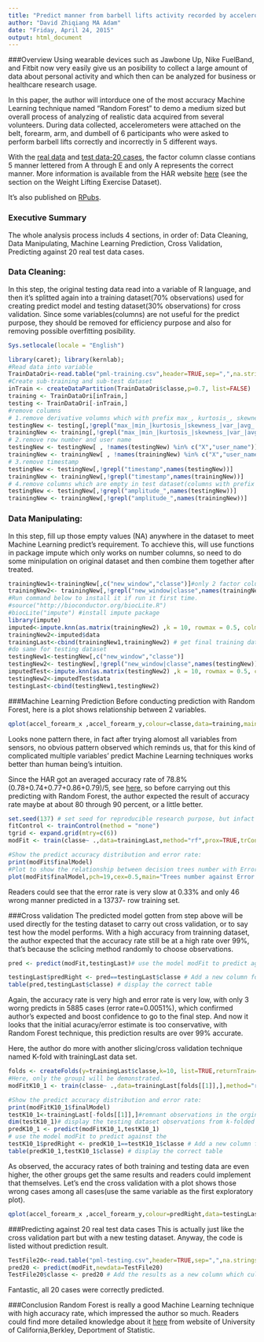 ```yaml
---
title: "Predict manner from barbell lifts activity recorded by accelerometers"
author: "David Zhiqiang MA Adam"
date: "Friday, April 24, 2015"
output: html_document
---
```

###Overview
Using wearable devices such as Jawbone Up, Nike FuelBand, and Fitbit now very easily give us an posibility to collect a large amount of data about personal activity and which then can be analyzed for business or healthcare research usage.
  
In this paper, the author will intorduce one of the most accuracy Machine Learning technique named "Random Forest" to demo a medium sized but overall process of analyzing of realistic data acquired from several volunteers. During data collected, accelerometers were attached on the belt, forearm, arm, and dumbell of 6 participants who were asked to perform barbell lifts correctly and incorrectly in 5 different ways.

With the [real data](https://d396qusza40orc.cloudfront.net/predmachlearn/pml-training.csv) and [test data-20 cases](https://d396qusza40orc.cloudfront.net/predmachlearn/pml-testing.csv), the factor column classe contians 5 manner lettered from A through E and only A represents the correct manner. More information is available from the HAR  website [here](http://groupware.les.inf.puc-rio.br/har) (see the section on the Weight Lifting Exercise Dataset).

It's also published on [RPubs](http://rpubs.com/DavidMzq/76178).
  
### Executive Summary
The whole analysis process includs 4 sections, in order of: Data Cleaning, Data Manipulating, Machine Learning Prediction, Cross Validation, Predicting against 20 real test data cases. 

### Data Cleaning:
In this step, the original testing data read into a variable of R language, and then it's splitted again into a training dataset(70% observations) used for creating predict model and testing dataset(30% observations) for cross validation.
Since some variables(columns) are not useful for the predict purpose, they should be removed for efficiency purpose and also for removing possible overfitting posibility.

```r
Sys.setlocale(locale = "English")
```
```r
library(caret); library(kernlab);
#Read data into variable
TrainDataOri<-read.table("pml-training.csv",header=TRUE,sep=",",na.strings="NA")
#Create sub-training and sub-test dataset
inTrain <- createDataPartition(TrainDataOri$classe,p=0.7, list=FALSE)
training <- TrainDataOri[inTrain,]
testing <- TrainDataOri[-inTrain,]
#remove columns
# 1.remove derivative volumns which with prefix max_, kurtosis_, skewness_, min_, var_, avg_, stddev_
testingNew <- testing[,!grepl("max_|min_|kurtosis_|skewness_|var_|avg_|stddev_",names(testing))]
trainingNew <- training[,!grepl("max_|min_|kurtosis_|skewness_|var_|avg_|stddev_",names(training))]
# 2.remove row number and user name
testingNew <- testingNew[ , !names(testingNew) %in% c("X","user_name")]
trainingNew <- trainingNew[ , !names(trainingNew) %in% c("X","user_name")]
# 3.remove timestamp
testingNew <- testingNew[,!grepl("timestamp",names(testingNew))]
trainingNew <- trainingNew[,!grepl("timestamp",names(trainingNew))]
# 4.remove columns which are empty in test dataset(columns with prefix amplitude), avoiding unnecessary unmatching occur.
testingNew <- testingNew[,!grepl("amplitude_",names(testingNew))]
trainingNew <- trainingNew[,!grepl("amplitude_",names(trainingNew))]
```  
### Data Manipulating:
In this step, fill up those empty values (NA) anywhere in the dataset to meet Machine Learning predict's requirement. To acchieve this, will use functions in package impute which only works on number columns, so need to do some minipulation on original dataset and then combine them together after treated.
```r
trainingNew1<-trainingNew[,c("new_window","classe")]#only 2 factor columns in the new matrix trainingNew1
trainingNew2<- trainingNew[,!grepl("new_window|classe",names(trainingNew))] #all other numeric columns into trainingNew2 which will be treated via imputaing.
#Run command below to install it if run it first time.
#source("http://bioconductor.org/biocLite.R")
#biocLite("impute") #install impute package
library(impute)
imputed<-impute.knn(as.matrix(trainingNew2) ,k = 10, rowmax = 0.5, colmax = 0.99, maxp = 1500)
trainingNew2<-imputed$data
trainingLast<-cbind(trainingNew1,trainingNew2) # get final training dataset trainingLast
#do same for testing dataset
testingNew1<-testingNew[,c("new_window","classe")]
testingNew2<- testingNew[,!grepl("new_window|classe",names(testingNew))] 
imputedTest<-impute.knn(as.matrix(testingNew2) ,k = 10, rowmax = 0.5, colmax = 0.99, maxp = 1500)
testingNew2<-imputedTest$data
testingLast<-cbind(testingNew1,testingNew2)
```  
###Machine Learning Prediction
Before conducting prediction with Random Forest, here is a plot shows relationship between 2 variables.
```r
qplot(accel_forearm_x ,accel_forearm_y,colour=classe,data=training,main="Predictor with Manner")
```
  
Looks none pattern there, in fact after trying alomost all variables from sensors, no obvious pattern observed which reminds us, that for this kind of complicated multiple variables' predict Machine Learning techniques works better than human being's intuition.

Since the HAR got an averaged accuracy rate of 78.8% (0.78+0.74+0.77+0.86+0.79)/5, see [here](http://groupware.les.inf.puc-rio.br/har), so before carrying out this predicting with Random Forest, the author expected the result of accuracy rate maybe at about 80 through 90 percent, or a little better.
```r
set.seed(137) # set seed for reproducible research purpose, but infact it doesn't work with this prediction for some random calculation occur.
fitControl <- trainControl(method = "none")
tgrid <- expand.grid(mtry=c(6))
modFit <- train(classe~ .,data=trainingLast,method="rf",prox=TRUE,trControl = fitControl, tuneGrid=tgrid) #method="rf" represents "Random forest" used.

#Show the predict accuracy distribution and error rate:
print(modFit$finalModel)
#Plot to show the relationship between decision trees number with Error rate.
plot(modFit$finalModel,pch=19,cex=0.5,main="Trees number against Error Rate")
```  

Readers could see that the error rate is very slow at 0.33% and only 46 wrong manner predicted in a 13737- row training set.
  
###Cross validation
The predicted model gotten from step above will be used directly for the testing dataset to carry out cross validation, or to say test how the model performs. With a high accuracy from trainning dataset, the author expected that the accuracy rate still be at a high rate over 99%, that's because the sclicing method randomly to choose observations.

```r
pred <- predict(modFit,testingLast)# use the model modFit to predict against testing data.
```
```r
testingLast$predRight <- pred==testingLast$classe # Add a new column for correct predicted cases
table(pred,testingLast$classe) # display the correct table
```  
Again, the accuracy rate is very high and error rate is very low, with only 3 worng predicts in 5885 cases (error rate=0.0051%), which confirmed author's expected and boost confidence to go to the final step. And now it looks that the initial acuracy/error estimate is too conservative, with Random Forest technique, this prediction results are over 99% accurate.

Here, the author do more with another slicing/cross validation technique named K-fold with trainingLast data set.
```r
folds <- createFolds(y=trainingLast$classe,k=10, list=TRUE,returnTrain=TRUE) #get returned dataset for sub-training, K=10 means slicing trainingLast into 10 sub-groups and will take each of these groups as testing set one by one. 
#Here, only the group1 will be demonstrated.
modFitK10_1 <- train(classe~ .,data=trainingLast[folds[[1]],],method="rf",prox=TRUE,trControl = fitControl, tuneGrid=tgrid) #predict on the first group(9/10 observations) 

#Show the predict accuracy distribution and error rate:
print(modFitK10_1$finalModel)
testK10_1<-trainingLast[-folds[[1]],]#remnant observations in the orginal training dataset(trainingLast) to be testing data.
dim(testK10_1)# display the testing dataset observations from k-folded steps.
predK10_1 <- predict(modFitK10_1,testK10_1)
# use the model modFit to predict against the 
testK10_1$predRight <- predK10_1==testK10_1$classe # Add a new column for correct predicted cases
table(predK10_1,testK10_1$classe) # display the correct table
```
As observed, the accuracy rates of both training and testing data are even higher, the other groups get the same results and readers could implement that themselves.
Let's end the cross validation with a plot shows those wrong cases among all cases(use the same variable as the first exploratory plot).
```r
qplot(accel_forearm_x ,accel_forearm_y,colour=predRight,data=testingLast,main="newdata Predictions")
```

###Predicting against 20 real test data cases
This is actually just like the cross validation part but with a new testing dataset. Anyway, the code is listed without prediction result.
```r
TestFile20<-read.table("pml-testing.csv",header=TRUE,sep=",",na.strings="NA")
pred20 <- predict(modFit,newdata=TestFile20)
TestFile20$classe <- pred20 # Add the results as a new column which culd be compared with real values.
``` 
Fantastic, all 20 cases were correctly predicted.  

###Conclusion
Random Forest is really a good Machine Learning technique with high accuracy rate, which impressed the author so much. Readers could find more detailed knowledge about it [here](http://www.stat.berkeley.edu/~breiman/RandomForests/cc_home.htm) from website of University of California,Berkley, Deportment of Statistic.

